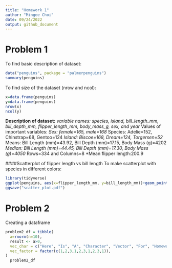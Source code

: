 ```yaml
---
title: "Homework 1"
author: "Mingee Choi"
date: 09/24/2022
output: github_document
---
```



# Problem 1

To find basic description of dataset:
```r
data("penguins", package = "palmerpenguins")
summary(penguins)
```
To find size of the dataset (nrow and ncol):
```r
x=data.frame(penguins)
y=data.frame(penguins)
nrow(x)
ncol(y)
```

**Description of dataset:**
*variable names: species, island, bill_length_mm, bill_depth_mm, flipper_length_mm, body_mass_g, sex, and year
*Values of important variables: 
  *Sex: female=165, male=168
  *Species: Adelie=152, Chinstrap=68, Gentoo=124
  *Island: Biscoe=168, Dream=124, Torgersen=52
  *Means: Bill Length (mm)=43.92, Bill Depth (mm)=17.15, Body Mass (g)=4202
  *Median: Bill Length (mm)=44.45, Bill Depth (mm)=17.30, Body Mass (g)=4050
*Rows=334 and Columns=8
*Mean flipper length:200.9

####Scatterplot of flipper length vs bill length
To make scatterplot with species in different colors:
```r
library(tidyverse)
ggplot(penguins, aes(x=flipper_length_mm, y=bill_length_mm))+geom_point(aes(color=species))
ggsave("scatter_plot.pdf")
```

# Problem 2
Creating a dataframe
```r
problem2_df = tibble(
  a=rnorm(n=10),
  result <- a>0,
  vec_char = c("Here", "Is", "A", "Character", "Vector", "For", "Homework", "1", "Problem", "2"),
  vec_factor = factor(c(1,2,3,1,2,3,1,2,3,1)),
)
  problem2_df
  
```